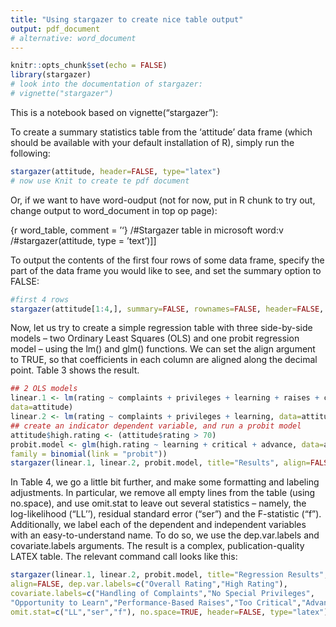 ```yaml
---
title: "Using stargazer to create nice table output"
output: pdf_document
# alternative: word_document
---
```


```r
knitr::opts_chunk$set(echo = FALSE)
library(stargazer)
# look into the documentation of stargazer:
# vignette("stargazer")
```

This is a notebook based on vignette("stargazer"):

To create a summary statistics table from the ‘attitude’ data frame (which should be available with your default installation of R), simply run the following:

```r
stargazer(attitude, header=FALSE, type="latex")
# now use Knit to create te pdf document
```

Or, if we want to have word-oudput (not for now, put in R chunk to try out, change output to word_document in top op page):

{r word_table, comment = ''}
/#Stargazer table in microsoft word:v
/#stargazer(attitude, type = 'text')]]

To output the contents of the first four rows of some data frame, specify the part of the data frame you would like to see, and set the summary option to FALSE:

```r
#first 4 rows
stargazer(attitude[1:4,], summary=FALSE, rownames=FALSE, header=FALSE, type="latex")
```

Now, let us try to create a simple regression table with three side-by-side models – two Ordinary
Least Squares (OLS) and one probit regression model – using the lm() and glm() functions. We can
set the align argument to TRUE, so that coefficients in each column are aligned along the decimal
point. Table 3 shows the result.

```r
## 2 OLS models
linear.1 <- lm(rating ~ complaints + privileges + learning + raises + critical,
data=attitude)
linear.2 <- lm(rating ~ complaints + privileges + learning, data=attitude)
## create an indicator dependent variable, and run a probit model
attitude$high.rating <- (attitude$rating > 70)
probit.model <- glm(high.rating ~ learning + critical + advance, data=attitude,
family = binomial(link = "probit"))
stargazer(linear.1, linear.2, probit.model, title="Results", align=FALSE, headers=FALSE, type="latex")

```

In Table 4, we go a little bit further, and make some formatting and labeling adjustments. In
particular, we remove all empty lines from the table (using no.space), and use omit.stat to leave
out several statistics – namely, the log-likelihood (“LL’’), residual standard error (“ser”) and the
F-statistic (“f ”). Additionally, we label each of the dependent and independent variables with an
easy-to-understand name. To do so, we use the dep.var.labels and covariate.labels arguments. The
result is a complex, publication-quality LATEX table. The relevant command call looks like this:

```r
stargazer(linear.1, linear.2, probit.model, title="Regression Results",
align=FALSE, dep.var.labels=c("Overall Rating","High Rating"),
covariate.labels=c("Handling of Complaints","No Special Privileges",
"Opportunity to Learn","Performance-Based Raises","Too Critical","Advancement"),
omit.stat=c("LL","ser","f"), no.space=TRUE, header=FALSE, type="latex")

```



